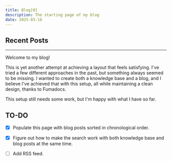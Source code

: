 ```yaml
---
title: Blog[0]
description: The starting page of my blog
date: 2025-03-16
---
```



## Recent Posts

<BlogPosts />

---

Welcome to my blog!

This is yet another attempt at achieving a layout that feels satisfying. I've tried a few different
approaches in the past, but something always seemed to be missing. I wanted to create both a
knowledge base and a blog, and I believe I've achieved that with this setup, all while maintaining a
clean design, thanks to Fumadocs.

This setup still needs some work, but I'm happy with what I have so far.

## TO-DO

- [X] Populate this page with blog posts sorted in chronological order.
- [x] Figure out how to make the search work with both knowledge base and blog posts at the same
      time.
- [ ] Add RSS feed.

